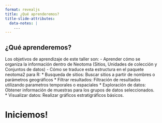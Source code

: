 ```yaml
---
format: revealjs
title: ¿Qué aprenderemos?
title-slide-attributes:
  data-notes: |
    ...
---
```


## ¿Qué aprenderemos?

Los objetivos de aprendizaje de este taller son:
- Aprender cómo se organiza la información dentro de Neotoma (Sitios, Unidades de colección y Conjuntos de datos)
- Cómo se traduce esta estructura en el paquete neotoma2 para R:
    * Busqueda de sitios: Buscar sitios a partir de nombres o parámetros geográficos
    * Filtrar resultados: Filtración de resultados utilizando parametros temporales o espaciales
    * Exploración de datos: Obtener información de muestras para los grupos de datos seleccionados.
    * Visualizar datos:  Realizar gráficos estratigráficos básicos.
    
# Iniciemos!
